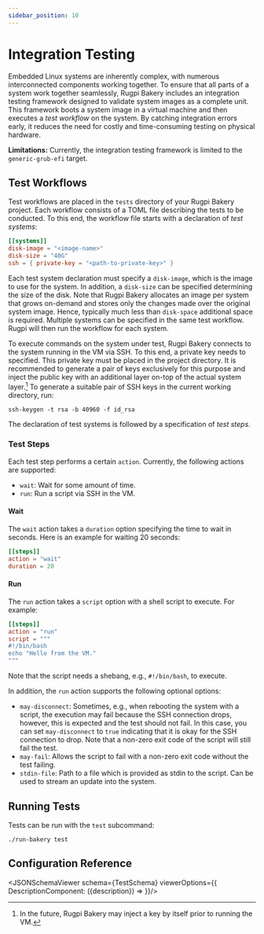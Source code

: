 ```yaml
---
sidebar_position: 10
---
```





# Integration Testing

Embedded Linux systems are inherently complex, with numerous interconnected components working together. To ensure that all parts of a system work together seamlessly, Rugpi Bakery includes an integration testing framework designed to validate system images as a complete unit. This framework boots a system image in a virtual machine and then executes a _test workflow_ on the system. By catching integration errors early, it reduces the need for costly and time-consuming testing on physical hardware.

**Limitations:** Currently, the integration testing framework is limited to the `generic-grub-efi` target. 


## Test Workflows

Test workflows are placed in the `tests` directory of your Rugpi Bakery project. Each workflow consists of a TOML file describing the tests to be conducted. To this end, the workflow file starts with a declaration of _test systems_:

```toml
[[systems]]
disk-image = "<image-name>"
disk-size = "40G"
ssh = { private-key = "<path-to-private-key>" }
```

Each test system declaration must specify a `disk-image`, which is the image to use for the system. In addition, a `disk-size` can be specified determining the size of the disk. Note that Rugpi Bakery allocates an image per system that grows on-demand and stores only the changes made over the original system image. Hence, typically much less than `disk-space` additional space is required. Multiple systems can be specified in the same test workflow. Rugpi will then run the workflow for each system.

To execute commands on the system under test, Rugpi Bakery connects to the system running in the VM via SSH. To this end, a private key needs to specified. This private key must be placed in the project directory. It is recommended to generate a pair of keys exclusively for this purpose and inject the public key with an additional layer on-top of the actual system layer.[^1] To generate a suitable pair of SSH keys in the current working directory, run:

```shell
ssh-keygen -t rsa -b 40960 -f id_rsa
```

The declaration of test systems is followed by a specification of _test steps_.

[^1]: In the future, Rugpi Bakery may inject a key by itself prior to running the VM.

### Test Steps

Each test step performs a certain `action`. Currently, the following actions are supported:

- `wait`: Wait for some amount of time.
- `run`: Run a script via SSH in the VM.

#### Wait

The `wait` action takes a `duration` option specifying the time to wait in seconds. Here is an example for waiting 20 seconds:

```toml
[[steps]]
action = "wait"
duration = 20
```

#### Run

The `run` action takes a `script` option with a shell script to execute. For example:

```toml
[[steps]]
action = "run"
script = """
#!/bin/bash
echo "Hello from the VM."
"""
```

Note that the script needs a shebang, e.g., `#!/bin/bash`, to execute.

In addition, the `run` action supports the following optional options:

- `may-disconnect`: Sometimes, e.g., when rebooting the system with a script, the execution may fail because the SSH connection drops, however, this is expected and the test should not fail. In this case, you can set `may-disconnect` to `true` indicating that it is okay for the SSH connection to drop. Note that a non-zero exit code of the script will still fail the test.
- `may-fail`: Allows the script to fail with a non-zero exit code without the test failing.
- `stdin-file`: Path to a file which is provided as stdin to the script. Can be used to stream an update into the system.

## Running Tests

Tests can be run with the `test` subcommand:

```shell
./run-bakery test
```


## Configuration Reference

<JSONSchemaViewer schema={TestSchema} viewerOptions={{
    DescriptionComponent: ({description}) => <ReactMarkdown children={description} />
}}/>
